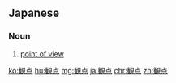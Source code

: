 {{also|觀點}}
==Japanese==
{{ja-kanjitab|かん|てん|yomi=on}}

===Noun===
{{ja-noun|かんてん}}

# [[point of view]]
#: {{ja-usex|あらゆる観点からの描写を平等に扱い|あらゆる かんてん から の びょうしゃ を びょうどう に あつかい|treating portrayals from every point of view impartially}}

[[ko:観点]]
[[hu:観点]]
[[mg:観点]]
[[ja:観点]]
[[chr:観点]]
[[zh:観点]]